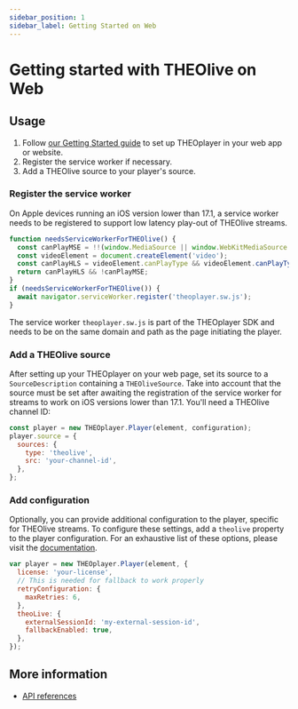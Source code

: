 ```yaml
---
sidebar_position: 1
sidebar_label: Getting Started on Web
---
```


# Getting started with THEOlive on Web

## Usage

1. Follow [our Getting Started guide](/theoplayer/getting-started/sdks/web/getting-started/)
   to set up THEOplayer in your web app or website.
2. Register the service worker if necessary.
3. Add a THEOlive source to your player's source.

### Register the service worker

On Apple devices running an iOS version lower than 17.1, a service worker needs to be registered to support low
latency play-out of THEOlive streams.

```javascript
function needsServiceWorkerForTHEOlive() {
  const canPlayMSE = !!(window.MediaSource || window.WebKitMediaSource || window.ManagedMediaSource);
  const videoElement = document.createElement('video');
  const canPlayHLS = videoElement.canPlayType && videoElement.canPlayType('application/vnd.apple.mpegURL') !== '';
  return canPlayHLS && !canPlayMSE;
}
if (needsServiceWorkerForTHEOlive()) {
  await navigator.serviceWorker.register('theoplayer.sw.js');
}
```

The service worker `theoplayer.sw.js` is part of the THEOplayer SDK and needs to be on the same domain and path as the
page initiating the player.

### Add a THEOlive source

After setting up your THEOplayer on your web page, set its source to a `SourceDescription` containing a `THEOliveSource`.
Take into account that the source must be set after awaiting the registration of the service worker for streams to work
on iOS versions lower than 17.1.
You'll need a THEOlive channel ID:

```javascript
const player = new THEOplayer.Player(element, configuration);
player.source = {
  sources: {
    type: 'theolive',
    src: 'your-channel-id',
  },
};
```

### Add configuration

Optionally, you can provide additional configuration to the player, specific for THEOlive streams. To
configure these settings, add a `theolive` property to the player configuration. For an exhaustive list of these options,
please visit the [documentation](pathname:///theoplayer/v9/api-reference/web/interfaces/TheoLiveConfiguration.html).

```javascript
var player = new THEOplayer.Player(element, {
  license: 'your-license',
  // This is needed for fallback to work properly
  retryConfiguration: {
    maxRetries: 6,
  },
  theoLive: {
    externalSessionId: 'my-external-session-id',
    fallbackEnabled: true,
  },
});
```

## More information

- [API references](pathname:///theoplayer/v9/api-reference/web/interfaces/TheoLiveSource.html)
